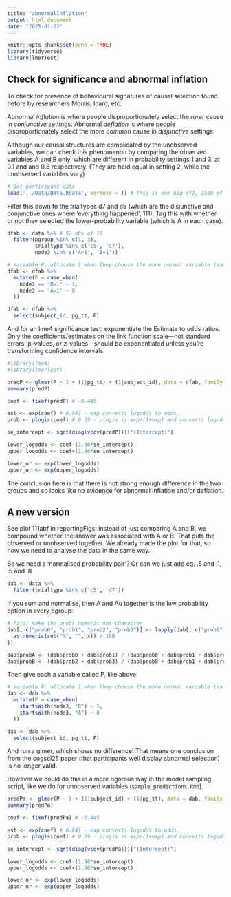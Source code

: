 ```yaml
---
title: "abnormalInflation"
output: html_document
date: "2025-01-22"
---
```


```r
knitr::opts_chunk$set(echo = TRUE)
library(tidyverse)
library(lmerTest)
```


## Check for significance and abnormal inflation

To check for presence of behavioural signatures of causal selection found before by researchers Morris, Icard, etc. 

Abnormal *inflation* is where people disproportionately select the *rarer* cause in *conjunctive* settings.
Abnormal *deflation* is where people disproportionately select the more *common* cause in *disjunctive* settings.

Although our causal structures are complicated by the unobserved variables, we can check this phenomenon by comparing the observed variables A and B only, which are different in probability settings 1 and 3, at 0.1 and and 0.8 respectively.
(They are held equal in setting 2, while the unobserved variables vary)



```r
# Get participant data
load('../Data/Data.Rdata', verbose = T) # This is one big df2, 2580 of 14

```

Filter this down to the trialtypes d7 and c5 (which are the disjunctive and conjunctive ones where 'everything happened', 111).
Tag this with whether or not they selected the lower-probability variable (which is A in each case). 


```r
dfab <- data %>% # 92 obs of 15
  filter(pgroup %in% c(1, 3),
         trialtype %in% c('c5', 'd7'),
         node3 %in% c('A=1', 'B=1'))

# Variable P: allocate 1 when they choose the more normal variable (same in both pgroup 1 and 3)
dfab <- dfab %>% 
  mutate(P = case_when(
    node3 == 'B=1' ~ 1,
    node3 == 'A=1' ~ 0
  ))

dfab <- dfab %>% 
  select(subject_id, pg_tt, P) 

```


And for an lme4 significance test: exponentiate the Estimate to odds ratios. 
Only the coefficients/estimates on the link function scale—not standard errors, p-values, or z-values—should be exponentiated unless you're transforming confidence intervals.

```r
#library(lme4)
#library(lmerTest)

predP <- glmer(P ~ 1 + (1|pg_tt) + (1|subject_id), data = dfab, family = binomial(link='logit')) # Also tried with + (1|subject_id) but no difference in fit, has convergence error and looks overparametrised?
summary(predP)

coef <- fixef(predP) # -0.445

est <- exp(coef) # 0.641 - exp converts logodds to odds. 
prob <- plogis(coef) # 0.39 - plogis is exp/(1+exp) and converts logodds to probs

se_intercept <- sqrt(diag(vcov(predP)))["(Intercept)"]

lower_logodds <- coef-(1.96*se_intercept)
upper_logodds <- coef+(1.96*se_intercept)

lower_or <- exp(lower_logodds)
upper_or <- exp(upper_logodds)

```

The conclusion here is that there is not strong enough difference in the two groups and so looks like no evidence for abnormal inflation and/or deflation.


## A new version

See plot 111abf in reportingFigs: instead of just comparing A and B, we compound whether the answer was associated with A or B. That puts the observed or unobserved together. We already made the plot for that, so now we need to analyse the data in the same way.

So we need a 'normalised probability pair'? Or can we just add eg. .5 and .1, .5 and .8

```r
dab <- data %>% 
  filter(trialtype %in% c('c5', 'd7'))
```


If you sum and normalise, then A and Au together is the low probability option in every pgroup:

```r
# First make the probs numeric not character
dab[, c("prob0", "prob1", "prob2", "prob3")] <- lapply(dab[, c("prob0", "prob1", "prob2", "prob3")], function(x) {
  as.numeric(sub("%", "", x)) / 100
})

dab$probA <- (dab$prob0 + dab$prob1) / (dab$prob0 + dab$prob1 + dab$prob2 + dab$prob3)
dab$probB <- (dab$prob2 + dab$prob3) / (dab$prob0 + dab$prob1 + dab$prob2 + dab$prob3)
```

Then give each a variable called P, like above:

```r

# Variable P: allocate 1 when they choose the more normal variable (same in both pgroup 1 and 3)
dab <- dab %>%
  mutate(P = case_when(
    startsWith(node3, "B") ~ 1,
    startsWith(node3, "A") ~ 0
  ))

dab <- dab %>% 
  select(subject_id, pg_tt, P) 

```


And run a glmer, which shows no difference! That means one conclusion from the cogsci25 paper (that participants well display abnormal selection) is no longer valid.

However we could do this in a more rigorous way in the model sampling script, like we do for unobserved variables (`sample_predictions.Rmd`).

```r
predPa <- glmer(P ~ 1 + (1|subject_id) + (1|pg_tt), data = dab, family = binomial(link='logit')) # Also tried with + (1|subject_id) but no difference in fit, has convergence error and looks overparametrised?
summary(predPa)

coef <- fixef(predPa) # -0.445

est <- exp(coef) # 0.641 - exp converts logodds to odds. 
prob <- plogis(coef) # 0.39 - plogis is exp/(1+exp) and converts logodds to probs

se_intercept <- sqrt(diag(vcov(predPa)))["(Intercept)"]

lower_logodds <- coef-(1.96*se_intercept)
upper_logodds <- coef+(1.96*se_intercept)

lower_or <- exp(lower_logodds)
upper_or <- exp(upper_logodds)

```